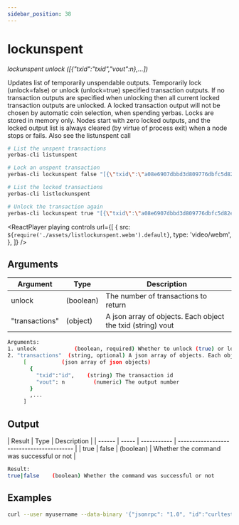 ```yaml
---
sidebar_position: 38
---
```



# lockunspent

_lockunspent unlock ([{"txid":"txid","vout":n},...])_

Updates list of temporarily unspendable outputs.
Temporarily lock (unlock=false) or unlock (unlock=true) specified transaction outputs.
If no transaction outputs are specified when unlocking then all current locked transaction outputs are unlocked.
A locked transaction output will not be chosen by automatic coin selection, when spending yerbas.
Locks are stored in memory only. Nodes start with zero locked outputs, and the locked output list
is always cleared (by virtue of process exit) when a node stops or fails.
Also see the listunspent call

```bash
# List the unspent transactions
yerbas-cli listunspent

# Lock an unspent transaction
yerbas-cli lockunspent false "[{\"txid\":\"a08e6907dbbd3d809776dbfc5d82e371b764ed838b5655e72f463568df1aadf0\",\"vout\":1}]"

# List the locked transactions
yerbas-cli listlockunspent

# Unlock the transaction again
yerbas-cli lockunspent true "[{\"txid\":\"a08e6907dbbd3d809776dbfc5d82e371b764ed838b5655e72f463568df1aadf0\",\"vout\":1}]"
```

<ReactPlayer
  playing
  controls
  url={[
    {
      src: `${require('./assets/listlockunspent.webm').default}`,
      type: 'video/webm',
    },
  ]}
/>

## Arguments

| Argument       | Type      | Description                                                 |
| -------------- | --------- | ----------------------------------------------------------- |
| unlock         | (boolean) | The number of transactions to return                        |
| "transactions" | (object)  | A json array of objects. Each object the txid (string) vout |

```bash
Arguments:
1. unlock            (boolean, required) Whether to unlock (true) or lock (false) the specified transactions
2. "transactions"  (string, optional) A json array of objects. Each object the txid (string) vout (numeric)
     [           (json array of json objects)
       {
         "txid":"id",    (string) The transaction id
         "vout": n         (numeric) The output number
       }
       ,...
     ]
```

## Output

| Result | Type  | Description |
| ------ | ----- | ----------- | ----------------------------------------- |
| true   | false | (boolean)   | Whether the command was successful or not |

```bash
Result:
true|false    (boolean) Whether the command was successful or not
```

## Examples

```bash
curl --user myusername --data-binary '{"jsonrpc": "1.0", "id":"curltest", "method": "lockunspent", "params": [false, "[{\"txid\":\"a08e6907dbbd3d809776dbfc5d82e371b764ed838b5655e72f463568df1aadf0\",\"vout\":1}]"] }' -H 'content-type: text/plain;' http://127.0.0.1:9998/
```

